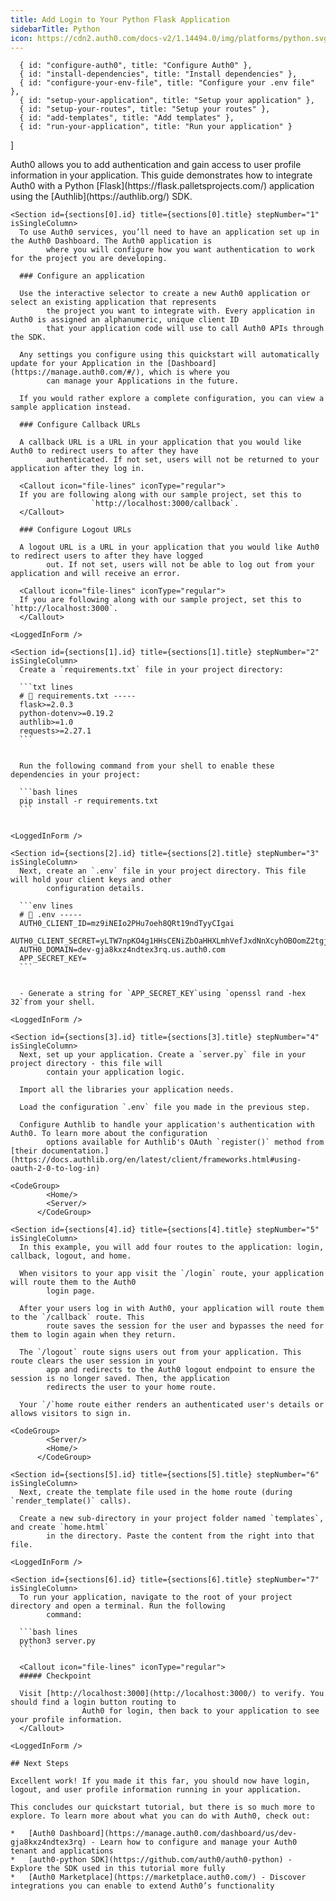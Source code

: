 ```yaml
---
title: Add Login to Your Python Flask Application
sidebarTitle: Python
icon: https://cdn2.auth0.com/docs-v2/1.14494.0/img/platforms/python.svg
---
```


      { id: "configure-auth0", title: "Configure Auth0" },
      { id: "install-dependencies", title: "Install dependencies" },
      { id: "configure-your-env-file", title: "Configure your .env file" },
      { id: "setup-your-application", title: "Setup your application" },
      { id: "setup-your-routes", title: "Setup your routes" },
      { id: "add-templates", title: "Add templates" },
      { id: "run-your-application", title: "Run your application" }
]

<Recipe isSingleColumn>
  <Content>
    Auth0 allows you to add authentication and gain access to user profile information in your application. This guide
        demonstrates how to integrate Auth0 with a Python [Flask](https://flask.palletsprojects.com/) application using the [Authlib](https://authlib.org/) SDK.

    <Section id={sections[0].id} title={sections[0].title} stepNumber="1" isSingleColumn>
      To use Auth0 services, you’ll need to have an application set up in the Auth0 Dashboard. The Auth0 application is
            where you will configure how you want authentication to work for the project you are developing.

      ### Configure an application

      Use the interactive selector to create a new Auth0 application or select an existing application that represents
            the project you want to integrate with. Every application in Auth0 is assigned an alphanumeric, unique client ID
            that your application code will use to call Auth0 APIs through the SDK.

      Any settings you configure using this quickstart will automatically update for your Application in the [Dashboard](https://manage.auth0.com/#/), which is where you
            can manage your Applications in the future.

      If you would rather explore a complete configuration, you can view a sample application instead.

      ### Configure Callback URLs

      A callback URL is a URL in your application that you would like Auth0 to redirect users to after they have
            authenticated. If not set, users will not be returned to your application after they log in.

      <Callout icon="file-lines" iconType="regular">
      If you are following along with our sample project, set this to
                      `http://localhost:3000/callback`.
      </Callout>

      ### Configure Logout URLs

      A logout URL is a URL in your application that you would like Auth0 to redirect users to after they have logged
            out. If not set, users will not be able to log out from your application and will receive an error.

      <Callout icon="file-lines" iconType="regular">
      If you are following along with our sample project, set this to `http://localhost:3000`.
      </Callout>
    
    <LoggedInForm />
</Section>

    <Section id={sections[1].id} title={sections[1].title} stepNumber="2" isSingleColumn>
      Create a `requirements.txt` file in your project directory:

      ```txt lines
      # 📁 requirements.txt -----
      flask>=2.0.3
      python-dotenv>=0.19.2
      authlib>=1.0
      requests>=2.27.1
      ```


      Run the following command from your shell to enable these dependencies in your project:

      ```bash lines
      pip install -r requirements.txt
      ```

    
    <LoggedInForm />
</Section>

    <Section id={sections[2].id} title={sections[2].title} stepNumber="3" isSingleColumn>
      Next, create an `.env` file in your project directory. This file will hold your client keys and other
            configuration details.

      ```env lines
      # 📁 .env -----
      AUTH0_CLIENT_ID=mz9iNEIo2PHu7oeh8QRt19ndTyyCIgai
      AUTH0_CLIENT_SECRET=yLTW7npKO4g1HHsCENiZbOaHHXLmhVefJxdNnXcyhOBOomZ2tgjJjSC2pMK7Swvr
      AUTH0_DOMAIN=dev-gja8kxz4ndtex3rq.us.auth0.com
      APP_SECRET_KEY=
      ```


      - Generate a string for `APP_SECRET_KEY`using `openssl rand -hex 32`from your shell.
    
    <LoggedInForm />
</Section>

    <Section id={sections[3].id} title={sections[3].title} stepNumber="4" isSingleColumn>
      Next, set up your application. Create a `server.py` file in your project directory - this file will
            contain your application logic.

      Import all the libraries your application needs.

      Load the configuration `.env` file you made in the previous step.

      Configure Authlib to handle your application's authentication with Auth0. To learn more about the configuration
            options available for Authlib's OAuth `register()` method from [their documentation.](https://docs.authlib.org/en/latest/client/frameworks.html#using-oauth-2-0-to-log-in)
    
    <CodeGroup>
            <Home/>
            <Server/>
          </CodeGroup>
</Section>

    <Section id={sections[4].id} title={sections[4].title} stepNumber="5" isSingleColumn>
      In this example, you will add four routes to the application: login, callback, logout, and home.

      When visitors to your app visit the `/login` route, your application will route them to the Auth0
            login page.

      After your users log in with Auth0, your application will route them to the `/callback` route. This
            route saves the session for the user and bypasses the need for them to login again when they return.

      The `/logout` route signs users out from your application. This route clears the user session in your
            app and redirects to the Auth0 logout endpoint to ensure the session is no longer saved. Then, the application
            redirects the user to your home route.

      Your `/`home route either renders an authenticated user's details or allows visitors to sign in.
    
    <CodeGroup>
            <Server/>
            <Home/>
          </CodeGroup>
</Section>

    <Section id={sections[5].id} title={sections[5].title} stepNumber="6" isSingleColumn>
      Next, create the template file used in the home route (during `render_template()` calls).

      Create a new sub-directory in your project folder named `templates`, and create `home.html`
            in the directory. Paste the content from the right into that file.
    
    <LoggedInForm />
</Section>

    <Section id={sections[6].id} title={sections[6].title} stepNumber="7" isSingleColumn>
      To run your application, navigate to the root of your project directory and open a terminal. Run the following
            command:

      ```bash lines
      python3 server.py
      ```

      <Callout icon="file-lines" iconType="regular">
      ##### Checkpoint

      Visit [http://localhost:3000](http://localhost:3000/) to verify. You should find a login button routing to
                    Auth0 for login, then back to your application to see your profile information.
      </Callout>
    
    <LoggedInForm />
</Section>

    ## Next Steps

    Excellent work! If you made it this far, you should now have login, logout, and user profile information running in your application.

    This concludes our quickstart tutorial, but there is so much more to explore. To learn more about what you can do with Auth0, check out:

    *   [Auth0 Dashboard](https://manage.auth0.com/dashboard/us/dev-gja8kxz4ndtex3rq) - Learn how to configure and manage your Auth0 tenant and applications
    *   [auth0-python SDK](https://github.com/auth0/auth0-python) - Explore the SDK used in this tutorial more fully
    *   [Auth0 Marketplace](https://marketplace.auth0.com/) - Discover integrations you can enable to extend Auth0’s functionality
  </Content>

  
</Recipe>
